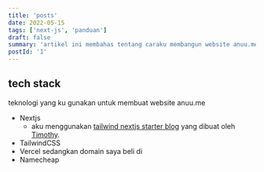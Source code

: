 ```yaml
---
title: 'posts'
date: 2022-05-15
tags: ['next-js', 'panduan']
draft: false
summary: 'artikel ini membahas tentang caraku membangun website anuu.me menggunakan Nextjs.'
postId: '1'
---
```


## tech stack

teknologi yang ku gunakan untuk membuat website anuu.me

- Nextjs
  - aku menggunakan [tailwind nextjs starter blog](https://github.com/timlrx/tailwind-nextjs-starter-blog) yang dibuat oleh [Timothy](https://twitter.com/timlrxx).
- TailwindCSS
- Vercel
  sedangkan domain saya beli di
- Namecheap
